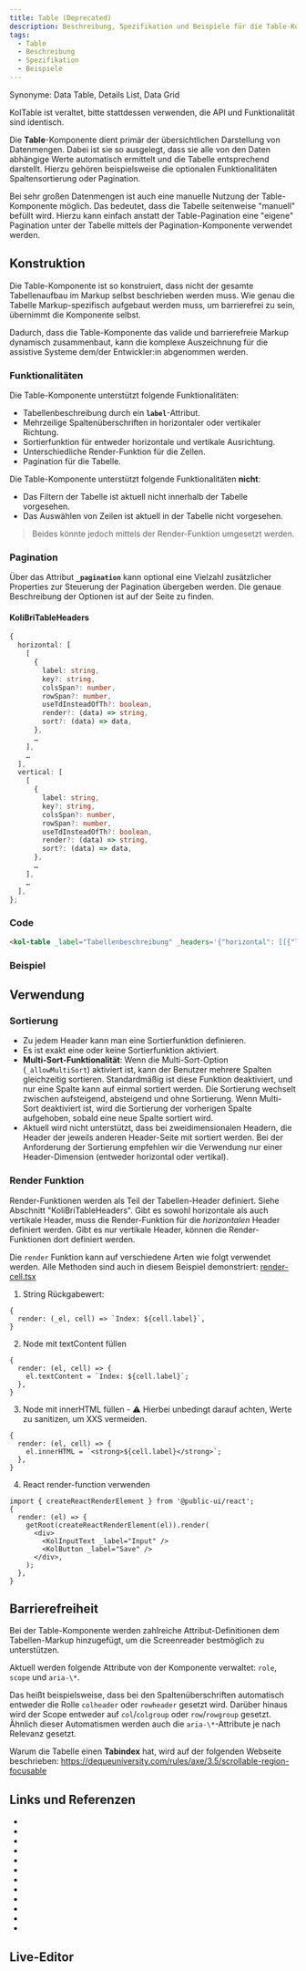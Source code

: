 ```yaml
---
title: Table (Deprecated)
description: Beschreibung, Spezifikation und Beispiele für die Table-Komponente.
tags:
  - Table
  - Beschreibung
  - Spezifikation
  - Beispiele
---
```



Synonyme: Data Table, Details List, Data Grid

<kol-alert _type="warning" _variant="card">
	<kol-badge _color="#fb4509" _label="Deprecated"></kol-badge>KolTable ist veraltet, bitte stattdessen <kol-link _label="KolTableStateful" _href="table/table-stateful"></kol-link> verwenden, die API und Funktionalität sind identisch.
</kol-alert>

Die **Table**-Komponente dient primär der übersichtlichen Darstellung von Datenmengen. Dabei ist sie so ausgelegt, dass sie alle von den Daten abhängige Werte automatisch ermittelt und die Tabelle entsprechend darstellt. Hierzu gehören beispielsweise die optionalen Funktionalitäten Spaltensortierung oder Pagination.

<kol-indented-text _summary="Backend-seitige Pagination">
	Bei sehr großen Datenmengen ist auch eine manuelle Nutzung der Table-Komponente möglich. Das bedeutet, dass die Tabelle seitenweise "manuell" befüllt wird. Hierzu kann einfach anstatt der Table-Pagination eine "eigene" Pagination unter der Tabelle mittels der Pagination-Komponente verwendet werden.
</kol-indented-text>

## Konstruktion

Die Table-Komponente ist so konstruiert, dass nicht der gesamte Tabellenaufbau im Markup selbst beschrieben werden muss. Wie genau die Tabelle Markup-spezifisch aufgebaut werden muss, um barrierefrei zu sein, übernimmt die Komponente selbst.

Dadurch, dass die Table-Komponente das valide und barrierefreie Markup dynamisch zusammenbaut, kann die komplexe Auszeichnung für die assistive Systeme dem/der Entwickler:in abgenommen werden.

### Funktionalitäten

Die Table-Komponente unterstützt folgende Funktionalitäten:

- Tabellenbeschreibung durch ein **`label`**-Attribut.
- Mehrzeilige Spaltenüberschriften in horizontaler oder vertikaler Richtung.
- Sortierfunktion für entweder horizontale und vertikale Ausrichtung.
- Unterschiedliche Render-Funktion für die Zellen.
- Pagination für die Tabelle.

Die Table-Komponente unterstützt folgende Funktionalitäten **nicht**:

- Das Filtern der Tabelle ist aktuell nicht innerhalb der Tabelle vorgesehen.
- Das Auswählen von Zeilen ist aktuell in der Tabelle nicht vorgesehen.

> Beides könnte jedoch mittels der Render-Funktion umgesetzt werden.

### Pagination

Über das Attribut **`_pagination`** kann optional eine Vielzahl zusätzlicher Properties zur Steuerung der Pagination übergeben werden. Die genaue Beschreibung der Optionen ist auf der Seite <kol-link _href="../pagination" _label="/docs/components/pagination" _label="Pagination"></kol-link> zu finden.

#### KoliBriTableHeaders

```ts
{
  horizontal: [
    [
      {
        label: string,
        key?: string,
        colsSpan?: number,
        rowSpan?: number,
        useTdInsteadOfTh?: boolean,
        render?: (data) => string,
        sort?: (data) => data,
      },
      …
    ],
    …
  ],
  vertical: [
    [
      {
        label: string,
        key?: string,
        colsSpan?: number,
        rowSpan?: number,
        useTdInsteadOfTh?: boolean,
        render?: (data) => string,
        sort?: (data) => data,
      },
      …
    ],
    …
  ],
};
```

### Code

```html
<kol-table _label="Tabellenbeschreibung" _headers='{"horizontal": [[{"label":"Montag","key":"montag"}]]}' _pagination='[{"page":2}]'></kol-table>
```

### Beispiel

<kol-table _label="Nur Vertikal Header, Daten Vertikal, Pagination" _headers='{"horizontal":[[{"label":"Montag","key":"montag"}]]}' _data='[{"montag":"Zelle1"},{"montag":"Zelle2"}]' _pagination='{"page":2}'></kol-table>

## Verwendung

### Sortierung

- Zu jedem Header kann man eine Sortierfunktion definieren.
- Es ist exakt eine oder keine Sortierfunktion aktiviert.
- **Multi-Sort-Funktionalität**: Wenn die Multi-Sort-Option (`_allowMultiSort`) aktiviert ist, kann der Benutzer mehrere Spalten gleichzeitig sortieren. Standardmäßig ist diese Funktion deaktiviert, und nur eine Spalte kann auf einmal sortiert werden. Die Sortierung wechselt zwischen aufsteigend, absteigend und ohne Sortierung. Wenn Multi-Sort deaktiviert ist, wird die Sortierung der vorherigen Spalte aufgehoben, sobald eine neue Spalte sortiert wird.
- Aktuell wird nicht unterstützt, dass bei zweidimensionalen Headern, die Header der jeweils anderen Header-Seite mit sortiert werden. Bei der Anforderung der Sortierung empfehlen wir die Verwendung nur einer Header-Dimension (entweder horizontal oder vertikal).

### Render Funktion

Render-Funktionen werden als Teil der Tabellen-Header definiert. Siehe Abschnitt "KoliBriTableHeaders". Gibt es sowohl horizontale als auch vertikale Header, muss die Render-Funktion für die _horizontalen_ Header definiert werden. Gibt es nur vertikale Header, können die Render-Funktionen dort definiert werden.

Die `render` Funktion kann auf verschiedene Arten wie folgt verwendet werden.
Alle Methoden sind auch in diesem Beispiel demonstriert: [render-cell.tsx](https://github.com/public-ui/kolibri/blob/23ebb42d1ce3c8d1e4c74a5c7972842d5e4203fe/packages/samples/react/src/components/table/render-cell.tsx#L34)

1. String Rückgabewert:

```tsx
{
  render: (_el, cell) => `Index: ${cell.label}`,
}
```

2. Node mit textContent füllen

```tsx
{
  render: (el, cell) => {
    el.textContent = `Index: ${cell.label}`;
  },
}
```

3. Node mit innerHTML füllen - ⚠️ Hierbei unbedingt darauf achten, Werte zu sanitizen, um XXS vermeiden.

```tsx
{
  render: (el, cell) => {
    el.innerHTML = `<strong>${cell.label}</strong>`;
  },
}
```

4. React render-function verwenden

```tsx
import { createReactRenderElement } from '@public-ui/react';
{
  render: (el) => {
    getRoot(createReactRenderElement(el)).render(
      <div>
        <KolInputText _label="Input" />
        <KolButton _label="Save" />
      </div>,
    );
  },
}
```

<!--### Best practices

### Anwendungsfälle-->

## Barrierefreiheit

Bei der Table-Komponente werden zahlreiche Attribut-Definitionen dem Tabellen-Markup hinzugefügt, um die Screenreader bestmöglich zu unterstützen.

Aktuell werden folgende Attribute von der Komponente verwaltet: `role`, `scope` und `aria-\*`.

Das heißt beispielsweise, dass bei den Spaltenüberschriften automatisch entweder die Rolle `colheader` oder `rowheader` gesetzt wird. Darüber hinaus wird der Scope entweder auf `col`/`colgroup` oder `row`/`rowgroup` gesetzt. Ähnlich dieser Automatismen werden auch die `aria-\*`-Attribute je nach Relevanz gesetzt.

Warum die Tabelle einen **Tabindex** hat, wird auf der folgenden Webseite beschrieben: <kol-link _href="" _label=""></kol-link>https://dequeuniversity.com/rules/axe/3.5/scrollable-region-focusable

## Links und Referenzen

- <kol-link _href="https://www.w3.org/WAI/tutorials/tables/" _target="_blank"></kol-link>
- <kol-link _href="https://www.barrierefreies-webdesign.de/knowhow/datentabellen/scope.html" _target="_blank"></kol-link>
- <kol-link _href="https://developer.mozilla.org/de/docs/Web/Accessibility/ARIA/ARIA_Live_Regions" _target="_blank"></kol-link>
- <kol-link _href="https://tollwerk.de/projekte/tipps-techniken-inklusiv-barrierefrei/aria-live-regionen" _target="_blank"></kol-link>
- <kol-link _href="https://www.barrierefreies-webdesign.de/knowhow/live-regions/attribute.html" _target="_blank"></kol-link>
- <kol-link _href="https://www.digitala11y.com/aria-sort-properties/" _target="_blank"></kol-link>
- <kol-link _href="https://dequeuniversity.com/library/aria/table-sortable" _target="_blank"></kol-link>
- <kol-link _href="https://www.maxability.co.in/2016/06/07/aria-sort-property/" _target="_blank"></kol-link>
- <kol-link _href="https://developer.mozilla.org/en-US/docs/Web/API/Element/ariaSort" _target="_blank"></kol-link>
- <kol-link _href="https://tollwerk.de/projekte/tipps-techniken-inklusiv-barrierefrei/aria-live-regionen" _target="_blank"></kol-link>
- <kol-link _href="https://stackoverflow.com/questions/1312236/" _target="_blank"></kol-link>
- <kol-link _href="https://dequeuniversity.com/rules/axe/3.5/scrollable-region-focusable" _target="_blank"></kol-link>

<Readme />

<ExampleLink component="table" />

## Live-Editor

<LiveEditorCompact component="table" />
